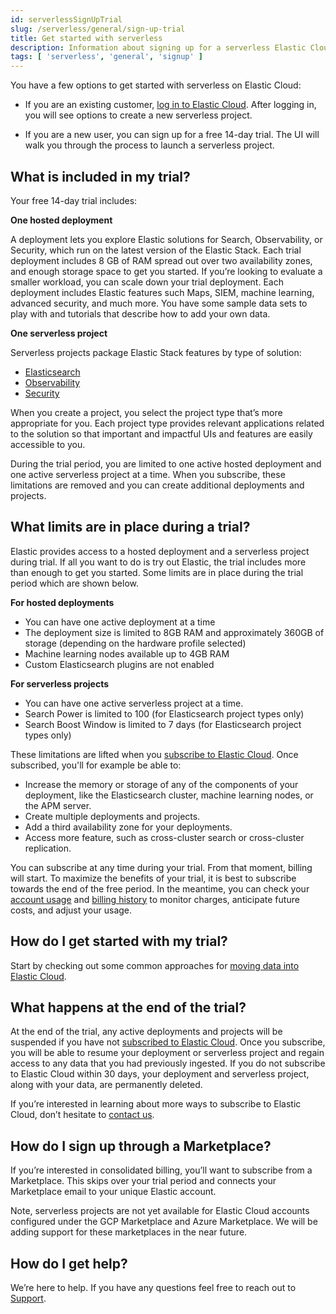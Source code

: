 ```yaml
---
id: serverlessSignUpTrial
slug: /serverless/general/sign-up-trial
title: Get started with serverless 
description: Information about signing up for a serverless Elastic Cloud trial
tags: [ 'serverless', 'general', 'signup' ]
---
```


You have a few options to get started with serverless on Elastic Cloud:

- If you are an existing customer, [log in to Elastic Cloud](https://cloud.elastic.co/login). After logging in, you will see options to create a new serverless project.

- If you are a new user, you can sign up for a free 14-day trial. The UI will walk you through the process to launch a serverless project.

## What is included in my trial?

Your free 14-day trial includes:

**One hosted deployment**

 A deployment lets you explore Elastic solutions for Search, Observability, or Security, which run on the latest version of the Elastic Stack. Each trial deployment includes 8 GB of RAM spread out over two availability zones, and enough storage space to get you started. If you’re looking to evaluate a smaller workload, you can scale down your trial deployment.
Each deployment includes Elastic features such Maps, SIEM, machine learning, advanced security, and much more. You have some sample data sets to play with and tutorials that describe how to add your own data.

**One serverless project**

 Serverless projects package Elastic Stack features by type of solution: 

- [Elasticsearch](https://docs.elastic.co/serverless/elasticsearch/what-is-elasticsearch-serverless)
- [Observability](https://docs.elastic.co/serverless/observability/what-is-observability-serverless)
- [Security](https://docs.elastic.co/serverless/security/what-is-security-serverless)

When you create a project, you select the project type that’s more appropriate for you. Each project type provides relevant applications related to the solution so that important and impactful UIs and features are easily accessible to you.

<DocCallOut color="empty" title="">
	During the trial period, you are limited to one active hosted deployment and one active serverless project at a time. When you subscribe, these limitations are removed and you can create additional deployments and projects.
</DocCallOut>

## What limits are in place during a trial?

Elastic provides access to a hosted deployment and a serverless project during trial. If all you want to do is try out Elastic, the trial includes more than enough to get you started. Some limits are in place during the trial period which are shown below.

**For hosted deployments**

- You can have one active deployment at a time
- The deployment size is limited to 8GB RAM and approximately 360GB of storage (depending on the hardware profile selected)
- Machine learning nodes available up to 4GB RAM
- Custom Elasticsearch plugins are not enabled

**For serverless projects**

- You can have one active serverless project at a time.
- Search Power is limited to 100 (for Elasticsearch project types only)
- Search Boost Window is limited to 7 days (for Elasticsearch project types only)

These limitations are lifted when you [subscribe to Elastic Cloud](https://www.elastic.co/guide/en/cloud/current/ec-billing-details.html). Once subscribed, you'll for example be able to:

- Increase the memory or storage of any of the components of your deployment, like the Elasticsearch cluster, machine learning nodes, or the APM server.
- Create multiple deployments and projects.
- Add a third availability zone for your deployments.
- Access more feature, such as cross-cluster search or cross-cluster replication.

You can subscribe at any time during your trial. From that moment, billing will start. To maximize the benefits of your trial, it is best to subscribe towards the end of the free period. In the meantime, you can check your [account usage](https://www.elastic.co/guide/en/cloud/current/ec-account-usage.html) and [billing history](https://www.elastic.co/guide/en/cloud/current/ec-billing-history.html) to monitor charges, anticipate future costs, and adjust your usage.

## How do I get started with my trial?

Start by checking out some common approaches for [moving data into Elastic Cloud](https://www.elastic.co/guide/en/cloud/current/ec-cloud-ingest-data.html#ec-ingest-methods).

## What happens at the end of the trial?

At the end of the trial, any active deployments and projects will be suspended if you have not [subscribed to Elastic Cloud](https://www.elastic.co/guide/en/cloud/current/ec-billing-details.html). Once you subscribe, you will be able to resume your deployment or serverless project and regain access to any data that you had previously ingested. If you do not subscribe to Elastic Cloud within 30 days, your deployment and serverless project, along with your data, are permanently deleted.

If you’re interested in learning about more ways to subscribe to Elastic Cloud, don’t hesitate to [contact us](https://www.elastic.co/contact).

## How do I sign up through a Marketplace?

If you’re interested in consolidated billing, you’ll want to subscribe from a Marketplace. This skips over your trial period and connects your Marketplace email to your unique Elastic account.

Note, serverless projects are not yet available for Elastic Cloud accounts configured under the GCP Marketplace and Azure Marketplace. We will be adding support for these marketplaces in the near future.

## How do I get help?

We’re here to help. If you have any questions feel free to reach out to [Support](https://cloud.elastic.co/support).
